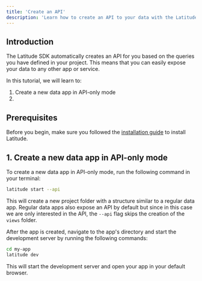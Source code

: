 ```yaml
---
title: 'Create an API'
description: 'Learn how to create an API to your data with the Latitude SDK'
---
```


## Introduction

The Latitude SDK automatically creates an API for you based on the queries you have defined in your project. This means that you can easily expose your data to any other app or service.

In this tutorial, we will learn to:

1. Create a new data app in API-only mode
2. 

## Prerequisites

Before you begin, make sure you followed the [installation guide](/guides/getting-started/installation) to install Latitude.

## 1. Create a new data app in API-only mode

To create a new data app in API-only mode, run the following command in your terminal:

```bash
latitude start --api
```

This will create a new project folder with a structure similar to a regular data app. Regular data apps also expose an API by default but since in this case we are only interested in the API, the `--api` flag skips the creation of the `views` folder.

After the app is created, navigate to the app's directory and start the development server by running the following commands:

```bash
cd my-app
latitude dev
```

This will start the development server and open your app in your default browser.